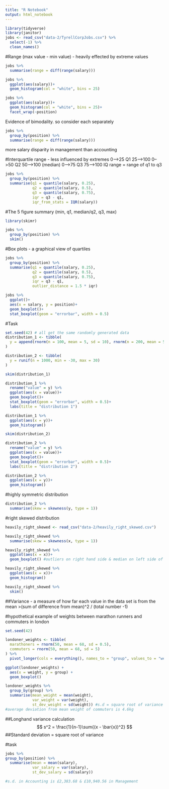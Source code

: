 ```yaml
---
title: "R Notebook"
output: html_notebook
---
```

```r
library(tidyverse)
library(janitor)
jobs <- read_csv("data-2/TyrellCorpJobs.csv") %>% 
  select(-1) %>% 
  clean_names()
```

#Range (max value - min value) - heavily effected by extreme values
```r
jobs %>% 
  summarise(range = diff(range(salary)))
```
```r
jobs %>% 
  ggplot(aes(salary))+
  geom_histogram(col = "white", bins = 25)
```
```r
jobs %>% 
  ggplot(aes(salary))+
  geom_histogram(col = "white", bins = 25)+
  facet_wrap(~position)
```
Evidence of bimodality. so consider each separately

```r
jobs %>% 
  group_by(position) %>% 
  summarise(range = diff(range(salary)))
```
more salary disparity in management than accounting

#Interquartile range - less influenced by extremes
0-->25 Q1 25-->100 
0-->50 Q2 50-->100 (median)
0-->75 Q3 75-->100
IQ range = range of q1 to q3

```r
jobs %>% 
  group_by(position) %>% 
  summarise(q1 = quantile(salary, 0.25),
            q2 = quantile(salary, 0.5),
            q3 = quantile(salary, 0.75),
            iqr = q3 - q1,
            iqr_from_stats = IQR(salary))
```
#The 5 figure summary (min, q1, median/q2, q3, max)
```r
library(skimr)
```
```r
jobs %>% 
  group_by(position) %>% 
  skim()
```
#Box plots - a graphical view of quartiles
```r
jobs %>% 
  group_by(position) %>% 
  summarise(q1 = quantile(salary, 0.25),
            q2 = quantile(salary, 0.5),
            q3 = quantile(salary, 0.75),
            iqr = q3 - q1,
            outlier_distance = 1.5 * iqr)
```
```r
jobs %>% 
  ggplot()+
  aes(x = salary, y = position)+
  geom_boxplot()+
  stat_boxplot(geom = "errorbar", width = 0.5)
```
#Task
```r
set.seed(42) # all get the same randomly generated data
distribution_1 <- tibble(
  y = append(rnorm(n = 100, mean = 5, sd = 10), rnorm(n = 200, mean = 5, sd = 1))
)

distribution_2 <- tibble(
  y = runif(n = 1000, min = -30, max = 30)
)
```
```r
skim(distribution_1)

distribution_1 %>% 
  rename("value" = y) %>% 
  ggplot(aes(x = value))+
  geom_boxplot()+
  stat_boxplot(geom = "errorbar", width = 0.5)+
  labs(title = "distribution 1")

distribution_1 %>% 
  ggplot(aes(x = y))+
  geom_histogram()

skim(distribution_2)

distribution_2 %>% 
  rename("value" = y) %>% 
  ggplot(aes(x = value))+
  geom_boxplot()+
  stat_boxplot(geom = "errorbar", width = 0.5)+
  labs(title = "distribution 2")

distribution_2 %>% 
  ggplot(aes(x = y))+
  geom_histogram()
```
#highly symmetric distribution
```r
distribution_2 %>% 
  summarise(skew = skewness(y, type = 1))
```
#right skewed distribution
```r
heavily_right_skewed <- read_csv("data-2/heavily_right_skewed.csv")
```
```r
heavily_right_skewed %>% 
  summarise(skew = skewness(x, type = 1))
```
```r
heavily_right_skewed %>% 
  ggplot(aes(x = x))+
  geom_boxplot() #outliers on right hand side & median on left side of the box
```
```r
heavily_right_skewed %>% 
  ggplot(aes(x = x))+
  geom_histogram()

heavily_right_skewed %>% 
  skim()
```

##Variance - a measure of how far each value in the data set is from the mean
>(sum of difference from mean)^2 / (total number -1)

#hypothetical example of weights between marathon runners and commuters in london
```r
set.seed(42)

londoner_weights <- tibble(
  marathoners = rnorm(50, mean = 68, sd = 0.5),
  commuters = rnorm(50, mean = 68, sd = 5)
) %>% 
  pivot_longer(cols = everything(), names_to = "group", values_to = "weight")

ggplot(londoner_weights) +
  aes(x = weight, y = group) +
  geom_boxplot()
```
```r
londoner_weights %>%
  group_by(group) %>% 
  summarise(mean_weight = mean(weight),
            var_weight = var(weight),
            st_dev_weight = sd(weight)) #s.d = square root of variance
#average deviation from mean weight of commuters is 4.6kg
```
##Longhand variance calculation
$$
s^2 = \frac{1}{n-1}\sum{(x - \bar{x})^2}
$$
##Standard deviation = square root of variance

#task
```r
jobs %>% 
group_by(position) %>% 
  summarise(mean = mean(salary),
            var_salary = var(salary),
            st_dev_salary = sd(salary))

#s.d. in Accounting is £2,383.68 & £10,940.56 in Management
```



